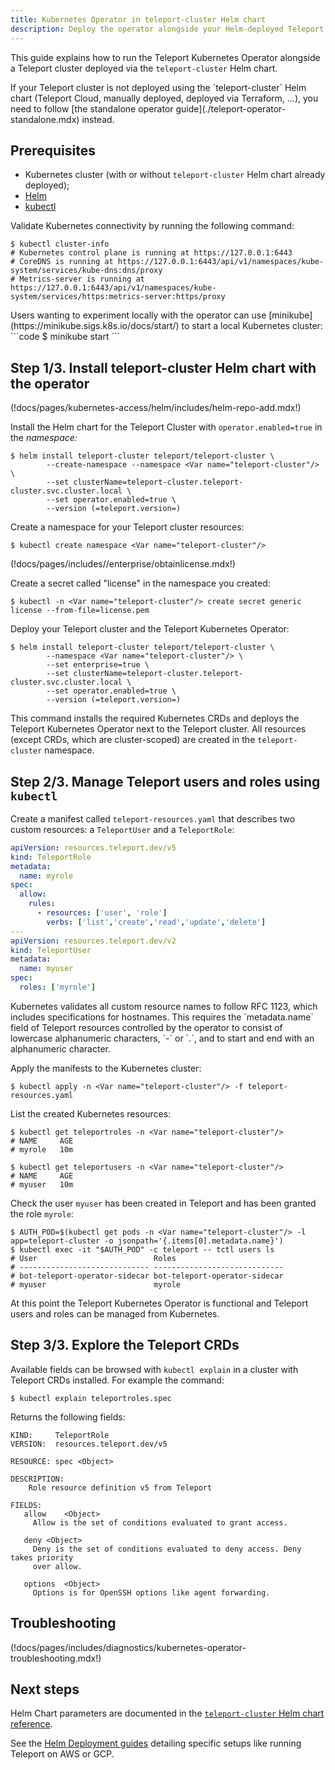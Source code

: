```yaml
---
title: Kubernetes Operator in teleport-cluster Helm chart
description: Deploy the operator alongside your Helm-deployed Teleport Cluster.
---
```


This guide explains how to run the Teleport Kubernetes Operator alongside a Teleport cluster
deployed via the `teleport-cluster` Helm chart.

<Admonition type="warning">
If your Teleport cluster is not deployed using the `teleport-cluster` Helm chart
(Teleport Cloud, manually deployed, deployed via Terraform, ...), you need to follow
[the standalone operator guide](./teleport-operator-standalone.mdx) instead.
</Admonition>

## Prerequisites

- Kubernetes cluster (with or without `teleport-cluster` Helm chart already deployed);
- [Helm](https://helm.sh/docs/intro/quickstart/)
- [kubectl](https://kubernetes.io/docs/tasks/tools/)

Validate Kubernetes connectivity by running the following command:

```code
$ kubectl cluster-info
# Kubernetes control plane is running at https://127.0.0.1:6443
# CoreDNS is running at https://127.0.0.1:6443/api/v1/namespaces/kube-system/services/kube-dns:dns/proxy
# Metrics-server is running at https://127.0.0.1:6443/api/v1/namespaces/kube-system/services/https:metrics-server:https/proxy
```

<Admonition type="tip">
  Users wanting to experiment locally with the operator can use [minikube](https://minikube.sigs.k8s.io/docs/start/)
  to start a local Kubernetes cluster:
  ```code
  $ minikube start
  ```
</Admonition>

## Step 1/3. Install teleport-cluster Helm chart with the operator

(!docs/pages/kubernetes-access/helm/includes/helm-repo-add.mdx!)

Install the Helm chart for the Teleport Cluster with `operator.enabled=true`
in the <Var name="teleport-cluster"/> namespace:

<Tabs>
<TabItem scope="oss" label="Teleport Community Edition">

```code
$ helm install teleport-cluster teleport/teleport-cluster \
        --create-namespace --namespace <Var name="teleport-cluster"/> \
        --set clusterName=teleport-cluster.teleport-cluster.svc.cluster.local \
        --set operator.enabled=true \
        --version (=teleport.version=)
```
</TabItem>
<TabItem scope="enterprise" label="Teleport Enterprise">

Create a namespace for your Teleport cluster resources:

```code
$ kubectl create namespace <Var name="teleport-cluster"/>
```

(!docs/pages/includes//enterprise/obtainlicense.mdx!)

Create a secret called "license" in the namespace you created:

```code
$ kubectl -n <Var name="teleport-cluster"/> create secret generic license --from-file=license.pem
```

Deploy your Teleport cluster and the Teleport Kubernetes Operator:

```code
$ helm install teleport-cluster teleport/teleport-cluster \
        --namespace <Var name="teleport-cluster"/> \
        --set enterprise=true \
        --set clusterName=teleport-cluster.teleport-cluster.svc.cluster.local \
        --set operator.enabled=true \
        --version (=teleport.version=)
```
</TabItem>

</Tabs>

This command installs the required Kubernetes CRDs and deploys the Teleport Kubernetes Operator next to the Teleport
cluster. All resources (except CRDs, which are cluster-scoped) are created in the `teleport-cluster` namespace.

## Step 2/3. Manage Teleport users and roles using `kubectl`

Create a manifest called `teleport-resources.yaml` that describes two custom resources: a `TeleportUser` and a `TeleportRole`:

```yaml
apiVersion: resources.teleport.dev/v5
kind: TeleportRole
metadata:
  name: myrole
spec:
  allow:
    rules:
      - resources: ['user', 'role']
        verbs: ['list','create','read','update','delete']
---
apiVersion: resources.teleport.dev/v2
kind: TeleportUser
metadata:
  name: myuser
spec:
  roles: ['myrole']
```

<Admonition type="note">
   Kubernetes validates all custom resource names to follow RFC 1123, which includes specifications for hostnames.
   This requires the `metadata.name` field of Teleport resources controlled by the operator to consist of lowercase alphanumeric
   characters, `-` or `.`, and to start and end with an alphanumeric character.
</Admonition>

Apply the manifests to the Kubernetes cluster:

```code
$ kubectl apply -n <Var name="teleport-cluster"/> -f teleport-resources.yaml
```

List the created Kubernetes resources:

```code
$ kubectl get teleportroles -n <Var name="teleport-cluster"/>
# NAME     AGE
# myrole   10m

$ kubectl get teleportusers -n <Var name="teleport-cluster"/>
# NAME     AGE
# myuser   10m
```

Check the user `myuser` has been created in Teleport and has been granted the role `myrole`:
```code
$ AUTH_POD=$(kubectl get pods -n <Var name="teleport-cluster"/> -l app=teleport-cluster -o jsonpath='{.items[0].metadata.name}')
$ kubectl exec -it "$AUTH_POD" -c teleport -- tctl users ls
# User                          Roles
# ----------------------------- -----------------------------
# bot-teleport-operator-sidecar bot-teleport-operator-sidecar
# myuser                        myrole
```

At this point the Teleport Kubernetes Operator is functional and Teleport users and roles can be managed from
Kubernetes.

## Step 3/3. Explore the Teleport CRDs

Available fields can be browsed with `kubectl explain` in a cluster with Teleport CRDs installed.
For example the command:
```code
$ kubectl explain teleportroles.spec
```
Returns the following fields:
```shell
KIND:     TeleportRole
VERSION:  resources.teleport.dev/v5

RESOURCE: spec <Object>

DESCRIPTION:
    Role resource definition v5 from Teleport

FIELDS:
   allow	<Object>
     Allow is the set of conditions evaluated to grant access.

   deny	<Object>
     Deny is the set of conditions evaluated to deny access. Deny takes priority
     over allow.

   options	<Object>
     Options is for OpenSSH options like agent forwarding.
```

## Troubleshooting

(!docs/pages/includes/diagnostics/kubernetes-operator-troubleshooting.mdx!)

## Next steps

Helm Chart parameters are documented in the [`teleport-cluster` Helm chart reference](../../reference/helm-reference/teleport-cluster.mdx).

See the [Helm Deployment guides](../../deploy-a-cluster/helm-deployments.mdx) detailing specific setups like running Teleport on AWS or GCP.

